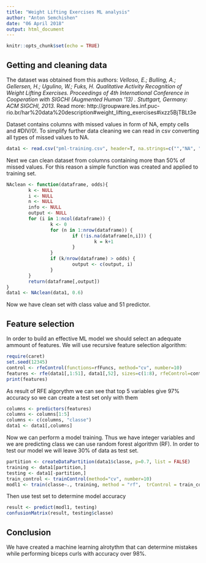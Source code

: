 ```yaml
---
title: "Weight Lifting Exercises ML analysis"
author: "Anton Semchishen"
date: "06 April 2018"
output: html_document
---
```


```r
knitr::opts_chunk$set(echo = TRUE)
```

## Getting and cleaning data

The dataset was obtained from this authors:
*Velloso, E.; Bulling, A.; Gellersen, H.; Ugulino, W.; Fuks, H. Qualitative Activity Recognition of Weight Lifting Exercises. Proceedings of 4th International Conference in Cooperation with SIGCHI (Augmented Human '13) . Stuttgart, Germany: ACM SIGCHI, 2013.*
Read more: http://groupware.les.inf.puc-rio.br/har%20data%20description#weight_lifting_exercises#ixzz5BjTBLt3e

Dataset contains columns with missed values in form of NA, empty cells and #DIV/0!. 
To simplify further data cleaning we can read in csv converting all types of missed values to NA.

```r
data1 <- read.csv("pml-training.csv", header=T, na.strings=c("","NA", "#DIV/0!"))
```

Next we can clean dataset from columns containing more than 50% of missed values. For this reason a simple function was created and applied to training set.

```r
NAclean <- function(dataframe, odds){
        k <- NULL
        i <- NULL
        n <- NULL
        info <- NULL
        output <- NULL
        for (i in 1:ncol(dataframe)) {
                k <- 0
                for (n in 1:nrow(dataframe)) {
                        if (!is.na(dataframe[n,i])) {
                                k = k+1
                        }
                }
                if (k/nrow(dataframe) > odds) {
                        output <- c(output, i)
                } 
        }
        return(dataframe[,output])
}
data1 <- NAclean(data1, 0.6)
```

Now we have clean set with class value and 51 predictor.  

## Feature selection

In order to build an effective ML model we should select an adequate ammount of features. We will use recursive feature selection algorithm:

```r
require(caret)
set.seed(12345)
control <- rfeControl(functions=rfFuncs, method="cv", number=10)
features <- rfe(data1[,1:51], data1[,52], sizes=c(1:8), rfeControl=control)
print(features)
```

As result of RFE algorythm we can see that top 5 variables give 97% accuracy so we can create a test set only with them

```r
columns <- predictors(features)
columns <- columns[1:5]
columns <- c(columns, "classe")
data1 <- data1[,columns]
```

Now we can perform a model training. Thus we have integer variables and we are predicting class we can use random forest algorithm (RF). In order to test our model we will leave 30% of data as test set.

```r
partition <- createDataPartition(data1$classe, p=0.7, list = FALSE)
training <- data1[partition,]
testing <- data1[-partition,]
train_control <- trainControl(method="cv", number=10)
modl1 <- train(classe~., training, method = "rf",  trControl = train_control)
```

Then use test set to determine model accuracy

```r
result <- predict(modl1, testing)
confusionMatrix(result, testing$classe)
```

## Conclusion

We have created a machine learning alrotythm that can determine mistakes while performing biceps curls with accuracy over 98%.
